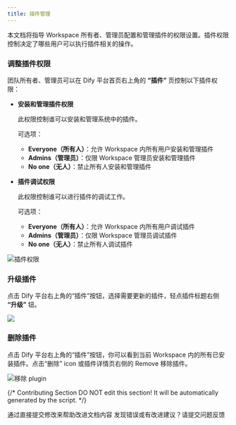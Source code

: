 ```yaml
---
title: 插件管理
---
```



本文档将指导 Workspace 所有者、管理员配置和管理插件的权限设置。插件权限控制决定了哪些用户可以执行插件相关的操作。

### 调整插件权限

团队所有者、管理员可以在 Dify 平台首页右上角的 **“插件”** 页控制以下插件权限：

*   **安装和管理插件权限**

    此权限控制谁可以安装和管理系统中的插件。

    可选项：

    * **Everyone（所有人）**：允许 Workspace 内所有用户安装和管理插件
    * **Admins（管理员）**：仅限 Workspace 管理员安装和管理插件
    * **No one（无人）**：禁止所有人安装和管理插件
*   **插件调试权限**

    此权限控制谁可以进行插件的调试工作。

    可选项：

    * **Everyone（所有人）**：允许 Workspace 内所有用户调试插件
    * **Admins（管理员）**：仅限 Workspace 管理员调试插件
    * **No one（无人）**：禁止所有人调试插件

![插件权限](https://assets-docs.dify.ai/2024/12/a2bca75a7757b7cafae2cb4ba0ad9fff.png)

### 升级插件

点击 Dify 平台右上角的“插件”按钮，选择需要更新的插件，轻点插件标题右侧 **“升级”** 钮。

![](https://assets-docs.dify.ai/2024/12/83bd5ec12ec914c73d0ea2a5992cd6df.png)

### 删除插件

点击 Dify 平台右上角的“插件”按钮，你可以看到当前 Workspace 内的所有已安装插件。点击“删除” icon 或插件详情页右侧的 Remove 移除插件。

![移除 plugin](https://assets-docs.dify.ai/2024/12/6cb1c000d20720c16ae3c0a70df26fd3.png)

{/*
Contributing Section
DO NOT edit this section!
It will be automatically generated by the script.
*/}

<CardGroup cols="2">
    <Card
        title="编辑此页面"
        icon="pen-to-square"
        href="https://github.com/langgenius/dify-docs/edit/main/zh-hans/plugins/manage-plugins.mdx"
    >
        通过直接提交修改来帮助改进文档内容
    </Card>
    <Card
        title="提交问题"
        icon="github"
        href="https://github.com/langgenius/dify-docs/issues/new?title=文档问题%3A%20e-plug&body=%23%23%20问题描述%0A%3C%21--%20请简要描述您发现的问题%20--%3E%0A%0A%23%23%20页面链接%0Ahttps%3A%2F%2Fgithub.com%2Flanggenius%2Fdify-docs%2Fblob%2Fmain%2Fzh-hans/plugins%2Fmanage-plugins.mdx%0A%0A%23%23%20建议修改%0A%3C%21--%20如果有具体的修改建议，请在此说明%20--%3E%0A%0A%3C%21--%20感谢您对文档质量的关注！%20--%3E"
    >
        发现错误或有改进建议？请提交问题反馈
    </Card>
</CardGroup>
